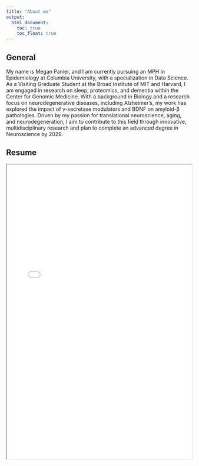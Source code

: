 ```yaml
---
title: "About me"
output: 
  html_document:
    toc: true
    toc_float: true
---
```


## General

My name is Megan Panier, and I am currently pursuing an MPH in Epidemiology at Columbia University, with a specialization in Data Science. As a Visiting Graduate Student at the Broad Institute of MIT and Harvard, I am engaged in research on sleep, proteomics, and dementia within the Center for Genomic Medicine. With a background in Biology and a research focus on neurodegenerative diseases, including Alzheimer's, my work has explored the impact of γ-secretase modulators and BDNF on amyloid-β pathologies. Driven by my passion for translational neuroscience, aging, and neurodegeneration, I aim to contribute to this field through innovative, multidisciplinary research and plan to complete an advanced degree in Neuroscience by 2029.

## Resume 
<iframe src="files/Megan_Panier_10.24.pdf" width="100%" height="800px"></iframe>
